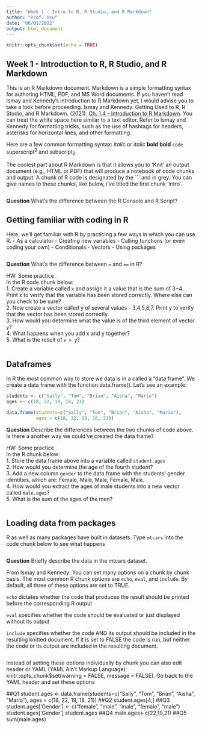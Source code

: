 ```yaml
---
title: "Week 1 - Intro to R, R Studio, and R Markdown"
author: "Prof. Hsu"
date: "06/01/2022"
output: html_document
---
```


```r
knitr::opts_chunk$set(echo = TRUE)
```

## Week 1 - Introduction to R, R Studio, and R Markdown 

This is an R Markdown document. Markdown is a simple formatting syntax for authoring HTML, PDF, and MS Word documents. If you haven't read Ismay and Kennedy's introduction to R Markdown yet, I would advise you to take a look before proceeding. Ismay and Kennedy. Getting Used to R, R Studio, and R Markdown. (2021). [Ch. 1.4 - Introduction to R Markdown](https://rbasics.netlify.app/4-rmarkdown.html). You can treat the white space here similar to a text editor. Refer to Ismay and Kennedy for formatting tricks, such as the use of hashtags for headers, asterisks for horizontal lines, and other formatting.

Here are a few common formatting syntax:
*italic*  or _italic_
**bold**   __bold__
`code`
superscript^2^ and subscript~2~

The coolest part about R Markdown is that it allows you to 'Knit' an output document (e.g., HTML or PDF) that will produce a notebook of code chunks and output. A chunk of R code is designated by the ``` and in grey. You can give names to these chunks, like below, i've titled the first chunk 'intro'. 

```r


```
**Question**
What's the difference between the R Console and R Script? 

## Getting familiar with coding in R
Here, we'll get familiar with R by practicing a few ways in which you can use R. 
- As a calculator
- Creating new variables
- Calling functions (or even coding your own)
- Conditionals
- Vectors
- Using packages

```r

```
**Question**
What's the difference between `=` and `==` in R?

HW: Some practice  
In the R code chunk below:  
1. Create a variable called `x` and assign it a value that is the sum of 3+4. Print x to verify that the variable has been stored correctly. Where else can you check to be sure?  
2. Now create a vector called y of several values -  3,4,5,8,7. Print y to verify that the vector has been stored correctly.  
3. How would you determine what the value is of the third element of vector `y`?  
4. What happens when you add x and y together?  
5. What is the result of `x > y`?  
```r

```

## Dataframes 
In R the most common way to store we data is in a called a “data frame”. We create a data frame with the function data.frame(). Let's see an example:
```r
students <- c("Sally", "Tom", "Brian", "Aisha", "Mario")
ages <- c(18, 22, 19, 18, 21)

data.frame(students=c("Sally", "Tom", "Brian", "Aisha", "Mario"), 
           ages = c(18, 22, 19, 18, 21))
```
**Question**
Describe the differences between the two chunks of code above. Is there a another way we could've created the data frame?  

HW: Some practice  
In the R chunk below:  
1. Store the data frame above into a variable called `student.ages`  
2. How would you determine the age of the fourth student?  
3. Add a new column `gender` to the data frame with the students' gender identities, which are: Female, Male, Male, Female, Male.  
4. How would you extract the ages of male students into a new vector called `male.ages`?  
5. What is the sum of the ages of the men?  
```r

```

## Loading data from packages

R as well as many packages have built in datasets. Type `mtcars` into the code chunk below to see what happens

```r


```
**Question**
Briefly describe the data in the mtcars dataset. 

From Ismay and Kennedy: 
You can set many options on a chunk by chunk basis. The most common R chunk options are `echo`, `eval`, and `include`. By default, all three of these options are set to TRUE.

`echo` dictates whether the code that produces the result should be printed before the corresponding R output

`eval` specifies whether the code should be evaluated or just displayed without its output

`include` specifies whether the code AND its output should be included in the resulting knitted document. If it is set to FALSE the code is run, but neither the code or its output are included in the resulting document.

```r

```

Instead of setting these options individually by chunk you can also edit header or YAML (YAML Ain't Markup Language): knitr::opts_chunk$set(warning = FALSE, message = FALSE). Go back to the YAML header and set these options 

##Q1
student.ages <- data.frame(students=c("Sally", "Tom", "Brian", "Aisha", "Mario"), ages = c(18, 22, 19, 18, 21))
##Q2
student.ages[4,]
##Q3
student.ages['Gender'] <- c("female", "male", "male", "female", "male")
student.ages['Gender']
student.ages
##Q4
male.ages<-c(22,19,21)
##Q5
sum(male.ages)

